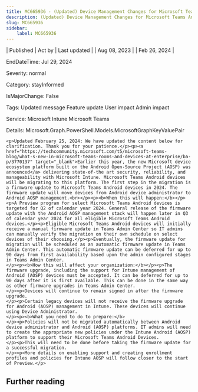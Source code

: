 ```yaml
---
title: MC665936 - (Updated) Device Management Changes for Microsoft Teams Android Devices
description: (Updated) Device Management Changes for Microsoft Teams Android Devices
slug: MC665936
sidebar:
    label: MC665936
---
```



| Published | Act by | Last updated |
| Aug 08, 2023 |  | Feb 26, 2024 |

EndDateTime: Jul 29, 2024

Severity: normal

Category: stayInformed

IsMajorChange: False

Tags: Updated message Feature update User impact Admin impact

Service: Microsoft Intune Microsoft Teams

Details: Microsoft.Graph.PowerShell.Models.MicrosoftGraphKeyValuePair

```
<p>Updated February 25, 2024: We have updated the content below for clarification. Thank you for your patience.</p><p><a href="https://techcommunity.microsoft.com/t5/microsoft-teams-blog/what-s-new-in-microsoft-teams-rooms-and-devices-at-enterprise/ba-p/3770137" target="_blank">Earlier this year, the new Microsoft device ecosystem platform built on the Android Open-Source Project (AOSP) was announced</a> delivering state-of-the art security, reliability, and manageability with Microsoft Intune. Microsoft Teams Android devices will be migrating to this platform. The first step in the migration is a firmware update to Microsoft Teams Android devices in 2024. The firmware update will move devices from Android device administrator to Android AOSP management.<br></p><p><b>When this will happen:</b></p><p>A Preview program for select Microsoft Teams Android devices is targeted for Q2 of calendar year 2024. General release of the firmware update with the Android AOSP management stack will happen later in Q3 of calendar year 2024 for all eligible Microsoft Teams Android devices.</p><p>Eligible Microsoft Teams Android devices will initially receive a manual firmware update in Teams Admin Center so IT admins can manually verify the migration on their own schedule on select devices of their choosing.</p><p>Eventually, the firmware update for migration will be scheduled as an automatic firmware update in Teams Admin Center. This automatic firmware update can be deferred for up to 90 days from first availability based upon the admin configured stages in Teams Admin Center.
</p><p><b>How this will affect your organization:</b></p><p>The firmware upgrade, including the support for Intune management of Android (AOSP) devices must be accepted. It can be deferred for up to 90 days after it is first available. This can be done in the same way as other firmware upgrades in Teams Admin Center.
</p><p>Devices will continue to remain signed in after the firmware upgrade.
</p><p>Certain legacy devices will not receive the firmware upgrade for Android (AOSP) management in Intune. These devices will continue using Device Administrator.
</p><p><b>What you need to do to prepare:</b>
</p><p>Policies will not be migrated automatically between Android device administrator and Android (AOSP) platforms. IT admins will need to create the appropriate new policies under the Intune Android (AOSP) platform to support their Microsoft Teams Android Devices. 
</p><p>This will need to be done before taking the firmware update for a successful migration. 
</p><p>More details on enabling support and creating enrollment profiles and policies for Intune AOSP will follow closer to the start of Preview.</p>
```

## Further reading
